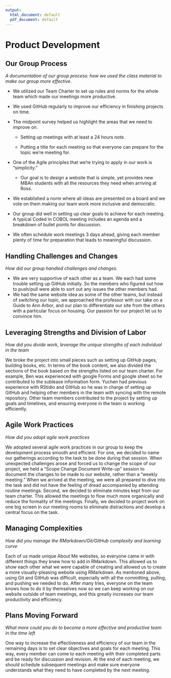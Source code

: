 ```yaml
---
output:
  html_document: default
  pdf_document: default
---
```

# Product Development

## Our Group Process

*A documentation of our group process: how we used the class material to make our group more effective.*

- We utilized our Team Charter to set up rules and norms for the whole team which made our meetings more productive.

- We used GitHub regularly to improve our efficiency in finishing projects on time. 

- The midpoint survey helped us highlight the areas that we need to improve on.

    - Setting up meetings with at least a 24 hours note. 

    - Putting a title for each meeting so that everyone can prepare for the topic we’re meeting for.

- One of the Agile principles that we’re trying to apply in our work is “simplicity.” 

    - Our goal is to design a website that is simple, yet provides new MBAn students with all the resources they need when arriving at Ross.

- We established a norm where all ideas are presented on a board and we vote on them making our team work more inclusive and democratic. 

- Our group did well in setting up clear goals to achieve for each meeting. A typical Coded in COBOL meeting includes an agenda and a breakdown of bullet points for discussion. 

- We often schedule work meetings 3 days ahead, giving each member plenty of time for preparation that leads to meaningful discussion.

## Handling Challenges and Changes

*How did our group handled challenges and changes.*

- We are very supportive of each other as a team. We each had some trouble setting up GitHub initially. So the members who figured out how to push/pull were able to sort out any issues the other members had. 
- We had the same website idea as some of the other teams, but instead of switching our topic, we approached the professor with our take on a Guide to Ann Arbor, and our plan to differentiate our site from the others with a particular focus on housing. Our passion for our project let us to convince him.


## Leveraging Strengths and Division of Labor

*How did you divide work, leverage the unique strengths of each individual in the team*

We broke the project into small pieces such as setting up GitHub pages, building books, etc. In terms of the book content, we also divided the sections of the book based on the strengths listed on our team charter. For example, Ben was experienced with google Forms and google sheet so he contributed to the sublease information form. Yuchen had previous experience with RStidio and GitHub so he was in charge of setting up GitHub and helping other members in the team with syncing with the remote repository. Other team members contributed to the project by setting up goals and timelines, and ensuring everyone in the team is working efficiently.  

## Agile Work Practices

*How did you adopt agile work practices*

We adopted several agile work practices in our group to keep the development process smooth and efficient. For one, we decided to name our gatherings according to the task to be done during that session. When unexpected challenges arose and forced us to change the scope of our project, we held a “Scope Change Document Write-up” session to document the changes to be made to our website, rather than a “weekly meeting.” When we arrived at the meeting, we were all prepared to dive into the task and did not have the feeling of dread accompanied by attending routine meetings. Second, we decided to eliminate minutes kept from our team charter. This allowed the meetings to flow much more organically and reduce the formality of the meetings. Finally, we decided to project work on one big screen in our meeting rooms to eliminate distractions and develop a central focus on the task.
 
## Managing Complexities

*How did you manage the RMarkdown/Git/GitHub complexity and learning curve*

Each of us made unique About Me websites, so everyone came in with different things they knew how to add in RMarkdown. This allowed us to show each other what we were capable of creating and allowed us to create a more visually-pleasing website using RMarkdown. As mentioned above, using Git and GitHub was difficult, especially with all the committing, pulling, and pushing we needed to do. After many tries, everyone on the team knows how to do it by themselves now so we can keep working on our website outside of team meetings, and this greatly increases our team productivity and efficiency. 
 
## Plans Moving Forward

*What more could you do to become a more effective and productive team in the time left*

One way to increase the effectiveness and efficiency of our team in the remaining days is to set clear objectives and goals for each meeting. This way, every member can come to each meeting with their completed parts and be ready for discussion and revision. At the end of each meeting, we should schedule subsequent meetings and make sure everyone understands what they need to have completed by the next meeting.

